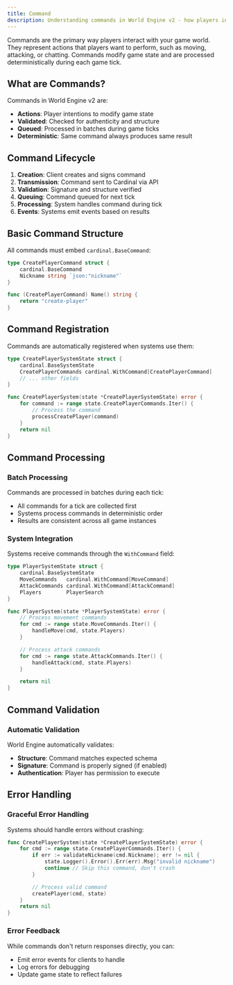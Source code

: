 ```yaml
---
title: Command
description: Understanding commands in World Engine v2 - how players interact with your game
---
```


Commands are the primary way players interact with your game world. They represent actions that players
want to perform, such as moving, attacking, or chatting. Commands modify game state and are processed
deterministically during each game tick.

## What are Commands?

Commands in World Engine v2 are:

- **Actions**: Player intentions to modify game state
- **Validated**: Checked for authenticity and structure
- **Queued**: Processed in batches during game ticks
- **Deterministic**: Same command always produces same result

## Command Lifecycle

1. **Creation**: Client creates and signs command
2. **Transmission**: Command sent to Cardinal via API
3. **Validation**: Signature and structure verified
4. **Queuing**: Command queued for next tick
5. **Processing**: System handles command during tick
6. **Events**: Systems emit events based on results

## Basic Command Structure

All commands must embed `cardinal.BaseCommand`:

```go
type CreatePlayerCommand struct {
    cardinal.BaseCommand
    Nickname string `json:"nickname"`
}

func (CreatePlayerCommand) Name() string {
    return "create-player"
}
```

## Command Registration

Commands are automatically registered when systems use them:

```go
type CreatePlayerSystemState struct {
    cardinal.BaseSystemState
    CreatePlayerCommands cardinal.WithCommand[CreatePlayerCommand]
    // ... other fields
}

func CreatePlayerSystem(state *CreatePlayerSystemState) error {
    for command := range state.CreatePlayerCommands.Iter() {
        // Process the command
        processCreatePlayer(command)
    }
    return nil
}
```

## Command Processing

### Batch Processing

Commands are processed in batches during each tick:

- All commands for a tick are collected first
- Systems process commands in deterministic order
- Results are consistent across all game instances

### System Integration

Systems receive commands through the `WithCommand` field:

```go
type PlayerSystemState struct {
    cardinal.BaseSystemState
    MoveCommands   cardinal.WithCommand[MoveCommand]
    AttackCommands cardinal.WithCommand[AttackCommand]
    Players        PlayerSearch
}

func PlayerSystem(state *PlayerSystemState) error {
    // Process movement commands
    for cmd := range state.MoveCommands.Iter() {
        handleMove(cmd, state.Players)
    }

    // Process attack commands
    for cmd := range state.AttackCommands.Iter() {
        handleAttack(cmd, state.Players)
    }

    return nil
}
```

## Command Validation

### Automatic Validation

World Engine automatically validates:

- **Structure**: Command matches expected schema
- **Signature**: Command is properly signed (if enabled)
- **Authentication**: Player has permission to execute

## Error Handling

### Graceful Error Handling

Systems should handle errors without crashing:

```go
func CreatePlayerSystem(state *CreatePlayerSystemState) error {
    for cmd := range state.CreatePlayerCommands.Iter() {
        if err := validateNickname(cmd.Nickname); err != nil {
            state.Logger().Error().Err(err).Msg("invalid nickname")
            continue // Skip this command, don't crash
        }

        // Process valid command
        createPlayer(cmd, state)
    }
    return nil
}
```

### Error Feedback

While commands don't return responses directly, you can:

- Emit error events for clients to handle
- Log errors for debugging
- Update game state to reflect failures
